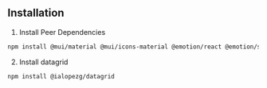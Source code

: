 
<Head>
  <title>DataGrid - Installation</title>
</Head>

## Installation

1. Install Peer Dependencies

```bash
npm install @mui/material @mui/icons-material @emotion/react @emotion/styled react-table
```

2. Install datagrid

```bash
npm install @ialopezg/datagrid
```

